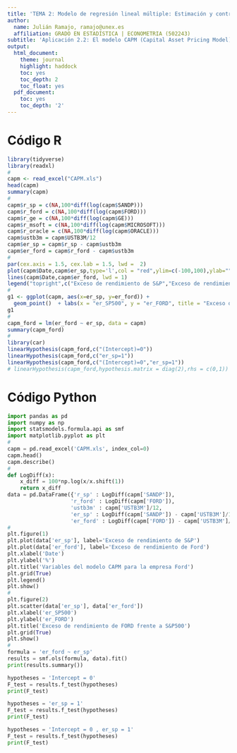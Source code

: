 ```yaml
---
title: 'TEMA 2: Modelo de regresión lineal múltiple: Estimación y contrastes de hipótesis'
author:
  name: Julián Ramajo, ramajo@unex.es
  affiliation: GRADO EN ESTADÍSTICA | ECONOMETRIA (502243)
subtitle: 'Aplicación 2.2: El modelo CAPM (Capital Asset Pricing Model)'
output:
  html_document:
    theme: journal
    highlight: haddock
    toc: yes
    toc_depth: 2
    toc_float: yes
  pdf_document:
    toc: yes
    toc_depth: '2'
---
```


# Código R

```r
library(tidyverse)
library(readxl)
#
capm <- read_excel("CAPM.xls")
head(capm)
summary(capm)
#
capm$r_sp = c(NA,100*diff(log(capm$SANDP)))
capm$r_ford = c(NA,100*diff(log(capm$FORD)))
capm$r_ge = c(NA,100*diff(log(capm$GE)))
capm$r_msoft = c(NA,100*diff(log(capm$MICROSOFT)))
capm$r_oracle = c(NA,100*diff(log(capm$ORACLE)))
capm$ustb3m = capm$USTB3M/12
capm$er_sp = capm$r_sp - capm$ustb3m
capm$er_ford = capm$r_ford - capm$ustb3m
#
par(cex.axis = 1.5, cex.lab = 1.5, lwd =  2)
plot(capm$Date,capm$er_sp,type='l',col = "red",ylim=c(-100,100),ylab="")
lines(capm$Date,capm$er_ford, lwd = 1)
legend("topright",c("Exceso de rendimiento de S&P","Exceso de rendimiento de Ford"), col = c("red","black"),lty=1,cex = 1.5)
#
g1 <- ggplot(capm, aes(x=er_sp, y=er_ford)) +
  geom_point()  + labs(x = "er_SP500", y = "er_FORD", title = "Exceso de rendimiento de FORD frente a S&P500")
g1
#
capm_ford = lm(er_ford ~ er_sp, data = capm)
summary(capm_ford)
#
library(car)
linearHypothesis(capm_ford,c("(Intercept)=0"))
linearHypothesis(capm_ford,c("er_sp=1"))
linearHypothesis(capm_ford,c("(Intercept)=0","er_sp=1"))
# linearHypothesis(capm_ford,hypothesis.matrix = diag(2),rhs = c(0,1))
```

# Código Python

```python
import pandas as pd
import numpy as np
import statsmodels.formula.api as smf
import matplotlib.pyplot as plt
#
capm = pd.read_excel('CAPM.xls', index_col=0)
capm.head()
capm.describe()
# 
def LogDiff(x):
    x_diff = 100*np.log(x/x.shift(1))
    return x_diff
data = pd.DataFrame({'r_sp' : LogDiff(capm['SANDP']),
                    'r_ford' : LogDiff(capm['FORD']),
                    'ustb3m' : capm['USTB3M']/12,
                    'er_sp' : LogDiff(capm['SANDP']) - capm['USTB3M']/12,
                    'er_ford' : LogDiff(capm['FORD']) - capm['USTB3M']/12})
#
plt.figure(1)
plt.plot(data['er_sp'], label='Exceso de rendimiento de S&P')
plt.plot(data['er_ford'], label='Exceso de rendimiento de Ford')
plt.xlabel('Date')
plt.ylabel('%')
plt.title('Variables del modelo CAPM para la empresa Ford')
plt.grid(True)
plt.legend()
plt.show()
# 
plt.figure(2)
plt.scatter(data['er_sp'], data['er_ford'])
plt.xlabel('er_SP500')
plt.ylabel('er_FORD')
plt.title('Exceso de rendimiento de FORD frente a S&P500')
plt.grid(True)
plt.show()
# 
formula = 'er_ford ~ er_sp'
results = smf.ols(formula, data).fit()
print(results.summary())

hypotheses = 'Intercept = 0'
F_test = results.f_test(hypotheses)
print(F_test)

hypotheses = 'er_sp = 1'
F_test = results.f_test(hypotheses)
print(F_test)

hypotheses = 'Intercept = 0 , er_sp = 1'
F_test = results.f_test(hypotheses)
print(F_test)
```


